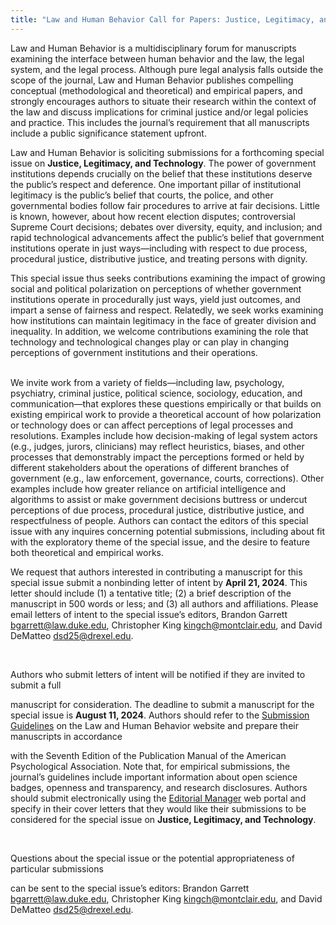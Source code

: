 ```yaml
---
title: "Law and Human Behavior Call for Papers: Justice, Legitimacy, and Technology"
---
```


Law and Human Behavior is a multidisciplinary forum for manuscripts examining the interface between human behavior and the law, the legal system, and the legal process. Although pure legal analysis falls outside the scope of the journal, Law and Human Behavior publishes compelling conceptual (methodological and theoretical) and empirical papers, and strongly encourages authors to situate their research within the context of the law and discuss implications for criminal justice and/or legal policies and practice. This includes the journal’s requirement that all manuscripts include a public significance statement upfront.


Law and Human Behavior is soliciting submissions for a forthcoming special issue on **Justice, Legitimacy, and Technology**. The power of government institutions depends crucially on the belief that these institutions deserve the public’s respect and deference. One important pillar of institutional legitimacy is the public’s belief that courts, the police, and other governmental bodies follow fair procedures to arrive at fair decisions. Little is known, however, about how recent election disputes; controversial Supreme Court decisions; debates over diversity, equity, and inclusion; and rapid technological advancements affect the public’s belief that government institutions operate in just ways—including with respect to due process, procedural justice, distributive justice, and treating persons with dignity. 

This special issue thus seeks contributions examining the impact of growing social and political polarization on perceptions of whether government institutions operate in procedurally just ways, yield just outcomes, and impart a sense of fairness and respect. Relatedly, we seek works examining how institutions can maintain legitimacy in the face of greater division and inequality. In addition, we welcome contributions examining the role that technology and technological changes play or can play in changing perceptions of government institutions and their operations.

\
We invite work from a variety of fields—including law, psychology, psychiatry, criminal justice, political science, sociology, education, and communication—that explores these questions empirically or that builds on existing empirical work to provide a theoretical account of how polarization or technology does or can affect perceptions of legal processes and resolutions. Examples include how decision-making of legal system actors (e.g., judges, jurors, clinicians) may reflect heuristics, biases, and other processes that demonstrably impact the perceptions formed or held by different stakeholders about the operations of different branches of government (e.g., law enforcement, governance, courts, corrections). Other examples include how greater reliance on artificial intelligence and algorithms to assist or make government decisions buttress or undercut perceptions of due process, procedural justice, distributive justice, and respectfulness of people. Authors can contact the editors of this special issue with any inquires concerning potential submissions, including about fit with the exploratory theme of the special issue, and the desire to feature both theoretical and empirical works.


We request that authors interested in contributing a manuscript for this special issue submit a nonbinding letter of intent by **April 21, 2024**. This letter should include (1) a tentative title; (2) a brief description of the manuscript in 500 words or less; and (3) all authors and affiliations. Please email letters of intent to the special issue’s editors, Brandon Garrett [bgarrett\@law.duke.edu](mailto:bgarrett@law.duke.edu), Christopher King [kingch\@montclair.edu](mailto:kingch@montclair.edu), and David DeMatteo [dsd25\@drexel.edu](mailto:dsd25@drexel.edu).

\

Authors who submit letters of intent will be notified if they are invited to submit a full

manuscript for consideration. The deadline to submit a manuscript for the special issue is **August 11, 2024**. Authors should refer to the [Submission Guidelines](https://www.apa.org/pubs/journals/lhb?tab=1) on the Law and Human Behavior website and prepare their manuscripts in accordance

with the Seventh Edition of the Publication Manual of the American Psychological Association. Note that, for empirical submissions, the journal’s guidelines include important information about open science badges, openness and transparency, and research disclosures. Authors should submit electronically using the [Editorial Manager](https://www.editorialmanager.com/lhb/default.aspx) web portal and specify in their cover letters that they would like their submissions to be considered for the special issue on **Justice, Legitimacy, and Technology**.

\

Questions about the special issue or the potential appropriateness of particular submissions

can be sent to the special issue’s editors: Brandon Garrett [bgarrett\@law.duke.edu](mailto:bgarrett@law.duke.edu), Christopher King [kingch\@montclair.edu](mailto:kingch@montclair.edu), and David DeMatteo [dsd25\@drexel.edu](mailto:dsd25@drexel.edu).

